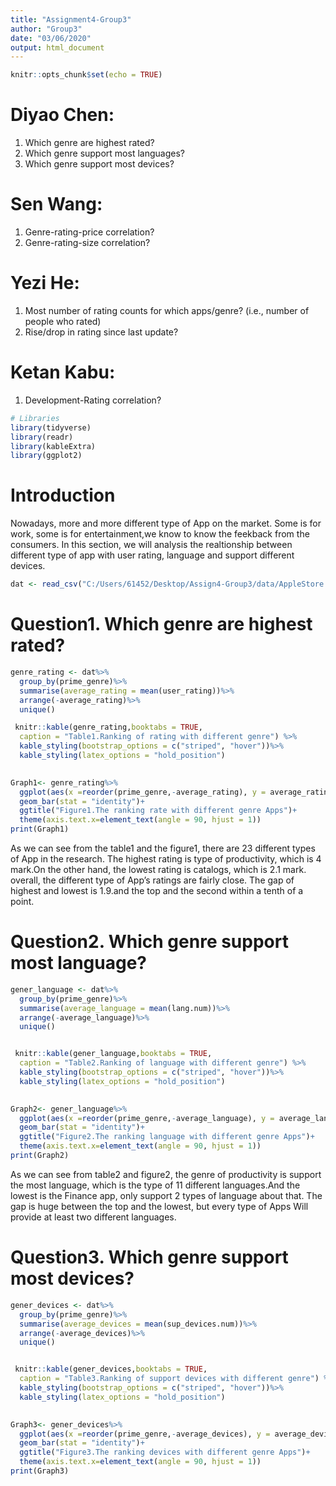 ```yaml
---
title: "Assignment4-Group3"
author: "Group3"
date: "03/06/2020"
output: html_document
---
```


```r
knitr::opts_chunk$set(echo = TRUE)
```

# Diyao Chen: 
1. Which genre are highest rated?
2. Which genre support most languages?
3. Which genre support most devices?

# Sen Wang: 
1. Genre-rating-price correlation?
2. Genre-rating-size correlation?

# Yezi He:
1. Most number of rating counts for which apps/genre? (i.e., number of people who rated)
2. Rise/drop in rating since last update?

# Ketan Kabu:
1. Development-Rating correlation?



```r
# Libraries
library(tidyverse)
library(readr)
library(kableExtra)
library(ggplot2)
```

# Introduction
Nowadays, more and more different type of App on the market. Some is for work, some is for entertainment,we know to know the feekback from the consumers.
In this section, we will analysis the realtionship between different type of app with user rating, language and support different devices.

```r
dat <- read_csv("C:/Users/61452/Desktop/Assign4-Group3/data/AppleStore.csv")
```

# Question1. Which genre are highest rated?
```r
genre_rating <- dat%>%
  group_by(prime_genre)%>%
  summarise(average_rating = mean(user_rating))%>%
  arrange(-average_rating)%>%
  unique()

 knitr::kable(genre_rating,booktabs = TRUE,
  caption = "Table1.Ranking of rating with different genre") %>%
  kable_styling(bootstrap_options = c("striped", "hover"))%>%
  kable_styling(latex_options = "hold_position") 
  

Graph1<- genre_rating%>%
  ggplot(aes(x =reorder(prime_genre,-average_rating), y = average_rating,fill = prime_genre))+
  geom_bar(stat = "identity")+
  ggtitle("Figure1.The ranking rate with different genre Apps")+
  theme(axis.text.x=element_text(angle = 90, hjust = 1))
print(Graph1)
```
As we can see from the table1 and the figure1, there are 23 different types of App in the research. The highest rating is type of productivity, which is 4 mark.On the other hand, the lowest rating is catalogs, which is 2.1 mark. overall, the different type of App's ratings are fairly close. The gap of highest and lowest is 1.9.and the top and the second within a tenth of a point.


# Question2. Which genre support most language?
```r
gener_language <- dat%>%
  group_by(prime_genre)%>%
  summarise(average_language = mean(lang.num))%>%
  arrange(-average_language)%>%
  unique()


 knitr::kable(gener_language,booktabs = TRUE,
  caption = "Table2.Ranking of language with different genre") %>%
  kable_styling(bootstrap_options = c("striped", "hover"))%>%
  kable_styling(latex_options = "hold_position") 
  

Graph2<- gener_language%>%
  ggplot(aes(x =reorder(prime_genre,-average_language), y = average_language, fill = prime_genre))+
  geom_bar(stat = "identity")+
  ggtitle("Figure2.The ranking language with different genre Apps")+
  theme(axis.text.x=element_text(angle = 90, hjust = 1))
print(Graph2)
```
As we can see from table2 and figure2, the genre of productivity is support the most language, which is the type of 11 different languages.And the lowest is the Finance app, only support 2 types of language about that. The gap is huge between the top and the lowest, but every type of Apps Will provide at least two different languages.

# Question3. Which genre support most devices?
```r
gener_devices <- dat%>%
  group_by(prime_genre)%>%
  summarise(average_devices = mean(sup_devices.num))%>%
  arrange(-average_devices)%>%
  unique()


 knitr::kable(gener_devices,booktabs = TRUE,
  caption = "Table3.Ranking of support devices with different genre") %>%
  kable_styling(bootstrap_options = c("striped", "hover"))%>%
  kable_styling(latex_options = "hold_position") 
  

Graph3<- gener_devices%>%
  ggplot(aes(x =reorder(prime_genre,-average_devices), y = average_devices, fill = prime_genre))+
  geom_bar(stat = "identity")+
  ggtitle("Figure3.The ranking devices with different genre Apps")+
  theme(axis.text.x=element_text(angle = 90, hjust = 1))
print(Graph3)
```
